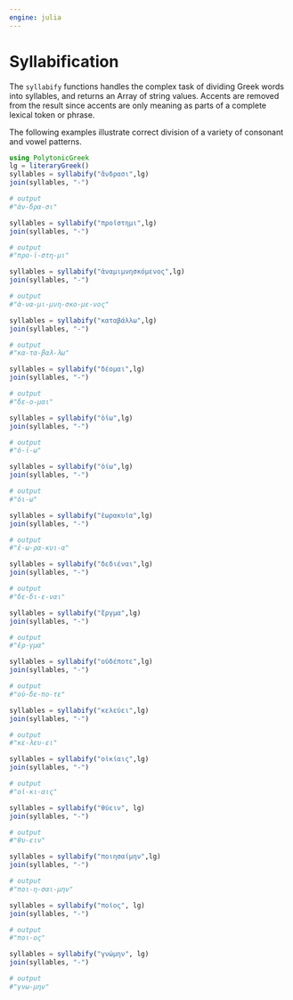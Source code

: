 ```yaml
---
engine: julia
---
```


# Syllabification

The `syllabify` functions handles the complex task of dividing Greek words into syllables, and returns an Array of string values.  Accents are removed from the result since accents are only meaning as parts of a complete lexical token or phrase.

The following examples illustrate correct division of a variety of consonant and vowel patterns.

```julia
using PolytonicGreek 
lg = literaryGreek()
syllables = syllabify("ἄνδρασι",lg)
join(syllables, "-")

# output
#"ἀν-δρα-σι"
```
```julia
syllables = syllabify("προΐστημι",lg)
join(syllables, "-")

# output
#"προ-ϊ-στη-μι"
```
```julia
syllables = syllabify("ἀναμιμνησκόμενος",lg)
join(syllables, "-")

# output
#"ἀ-να-μι-μνη-σκο-με-νος"
```

```julia
syllables = syllabify("καταβάλλω",lg)
join(syllables, "-")

# output
#"κα-τα-βαλ-λω"
```


```julia
syllables = syllabify("δέομαι",lg)
join(syllables, "-")

# output
#"δε-ο-μαι"
```



```julia
syllables = syllabify("ὀΐω",lg)
join(syllables, "-")

# output
#"ὀ-ϊ-ω"
```



```julia
syllables = syllabify("ὀίω",lg)
join(syllables, "-")

# output
#"ὀι-ω"
```


```julia
syllables = syllabify("ἑωρακυῖα",lg)
join(syllables, "-")

# output
#"ἑ-ω-ρα-κυι-α"
```




```julia
syllables = syllabify("δεδιέναι",lg)
join(syllables, "-")

# output
#"δε-δι-ε-ναι"
```



```julia
syllables = syllabify("ἔργμα",lg)
join(syllables, "-")

# output
#"ἐρ-γμα"
```



```julia
syllables = syllabify("οὐδέποτε",lg)
join(syllables, "-")

# output
#"οὐ-δε-πο-τε"
```



```julia
syllables = syllabify("κελεύει",lg)
join(syllables, "-")

# output
#"κε-λευ-ει"
```


```julia
syllables = syllabify("οἰκίαις",lg)
join(syllables, "-")

# output
#"οἰ-κι-αις"
```

   

```julia
syllables = syllabify("θύειν", lg)
join(syllables, "-")

# output
#"θυ-ειν"
```

  
 ```julia
syllables = syllabify("ποιησαίμην",lg)
join(syllables, "-")

# output
#"ποι-η-σαι-μην"
```


    
```julia
syllables = syllabify("ποῖος", lg)
join(syllables, "-")

# output
#"ποι-ος"
```  

    
```julia
syllables = syllabify("γνώμην", lg)
join(syllables, "-")

# output
#"γνω-μην"
```  
